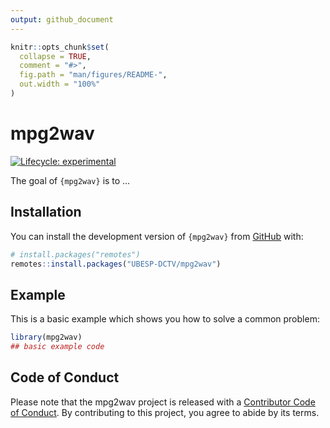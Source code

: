 ---
output: github_document
---

<!-- README.md is generated from README.Rmd. Please edit that file -->

```{r, include = FALSE}
knitr::opts_chunk$set(
  collapse = TRUE,
  comment = "#>",
  fig.path = "man/figures/README-",
  out.width = "100%"
)
```

# mpg2wav

<!-- badges: start -->
[![Lifecycle: experimental](https://img.shields.io/badge/lifecycle-experimental-orange.svg)](https://lifecycle.r-lib.org/articles/stages.html#experimental)
<!-- badges: end -->

The goal of `{mpg2wav}` is to ...

## Installation

You can install the development version of `{mpg2wav}` from [GitHub](https://github.com) with:

``` r
# install.packages("remotes")
remotes::install.packages("UBESP-DCTV/mpg2wav")
```

## Example

This is a basic example which shows you how to solve a common problem:

```{r example, eval=FALSE}
library(mpg2wav)
## basic example code
```

## Code of Conduct

Please note that the mpg2wav project is released with a [Contributor Code of Conduct](https://contributor-covenant.org/version/2/0/CODE_OF_CONDUCT.html). By contributing to this project, you agree to abide by its terms.
